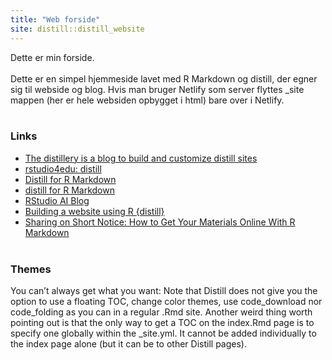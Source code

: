 ```yaml
---
title: "Web forside"
site: distill::distill_website
---
```



Dette er min forside.
\
\
Dette er en simpel hjemmeside lavet med R Markdown og distill, der egner sig til webside og blog. Hvis man bruger Netlify som server flyttes _site mappen (her er hele websiden opbygget i html) bare over i Netlify.
\
\

### Links
+ [The distillery is a blog to build and customize distill sites](https://distillery.rbind.io) 
+ [rstudio4edu: distill](https://rstudio4edu.github.io/rstudio4edu-book/intro-distill.html) 
+ [Distill for R Markdown](https://rstudio.github.io/distill/) 
+ [distill for R Markdown](https://pkgs.rstudio.com/distill/index.html) 
+ [RStudio AI Blog](https://blogs.rstudio.com/ai/) 
+ [Building a website using R {distill}](https://www.youtube.com/watch?v=Fm3bsYCilEU) 
+ [Sharing on Short Notice: How to Get Your Materials Online With R Markdown](https://www.rstudio.com/resources/webinars/sharing-on-short-notice-how-to-get-your-materials-online-with-r-markdown/) 
\
\

### Themes
You can’t always get what you want: Note that Distill does not give you the option to use a floating TOC, change color themes, use code_download nor code_folding as you can in a regular .Rmd site. Another weird thing worth pointing out is that the only way to get a TOC on the index.Rmd page is to specify one globally within the _site.yml. It cannot be added individually to the index page alone (but it can be to other Distill pages).
